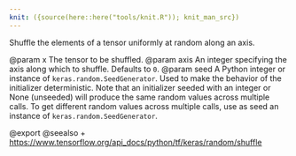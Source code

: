 ```yaml
---
knit: ({source(here::here("tools/knit.R")); knit_man_src})
---
```

Shuffle the elements of a tensor uniformly at random along an axis.

@param x The tensor to be shuffled.
@param axis An integer specifying the axis along which to shuffle. Defaults to
    `0`.
@param seed A Python integer or instance of
    `keras.random.SeedGenerator`.
    Used to make the behavior of the initializer
    deterministic. Note that an initializer seeded with an integer
    or None (unseeded) will produce the same random values
    across multiple calls. To get different random values
    across multiple calls, use as seed an instance
    of `keras.random.SeedGenerator`.

@export
@seealso
+ <https://www.tensorflow.org/api_docs/python/tf/keras/random/shuffle>
